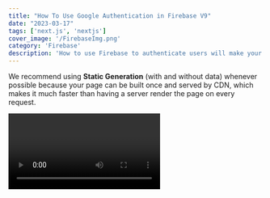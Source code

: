 ```yaml
---
title: "How To Use Google Authentication in Firebase V9"
date: "2023-03-17"
tags: ['next.js', 'nextjs']
cover_image: '/FirebaseImg.png'
category: 'Firebase'
description: 'How to use Firebase to authenticate users will make your application more ...'
---
```


We recommend using **Static Generation** (with and without data) whenever possible because your page can be built once and served by CDN, which makes it much faster than having a server render the page on every request.

<Video id='q3IqTRN6tf0' />

[YouTube video to Google Auth](https://www.youtube.com/watch?v=-YA5kORugeI&ab_channel=BrettWestwood-SoftwareEngineer)

You can use Static Generation for many types of pages, including:

- Marketing pages
- Blog posts
- E-commerce product listings
- Help and documentation

You should ask yourself: "Can I pre-render this page **ahead** of a user's request?" If the answer is yes, then you should choose Static Generation.

On the other hand, Static Generation is **not** a good idea if you cannot pre-render a page ahead of a user's request. Maybe your page shows frequently updated data, and the page content changes on every request.

In that case, you can use **Server-Side Rendering**. It will be slower, but the pre-rendered page will always be up-to-date. Or you can skip pre-rendering and use client-side JavaScript to populate data.




